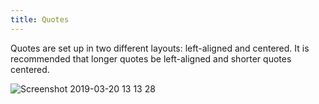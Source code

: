 ```yaml
---
title: Quotes
---
```


Quotes are set up in two different layouts: left-aligned and centered. It is recommended that longer quotes be left-aligned and shorter quotes centered.

![Screenshot 2019-03-20 13 13 28](https://user-images.githubusercontent.com/10384315/54716005-01035180-4b12-11e9-9194-aa355e4610bf.png)
